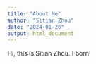 ```yaml
---
title: "About Me"
author: "Sitian Zhou"
date: "2024-01-26"
output: html_document
---
```


Hi, this is Sitian Zhou. I born
